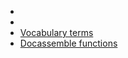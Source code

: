 
* <DisplayChapter chapter='chapter_02' pinpoint='00-60' text='Vital Statistics' />
* <DisplayChapter chapter='chapter_04' pinpoint='00-30' text='Elif Statements' />
* [Vocabulary terms](https://docassemble.org/docs/modifiers.html#terms)
* [Docassemble functions](https://docassemble.org/docs/functions.html)